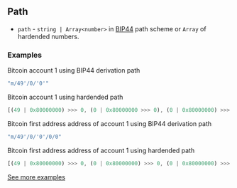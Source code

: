 ## Path
- `path` - `string | Array<number>` in [BIP44](https://github.com/trezor/trezor-firmware/blob/master/core/docs/misc/coins-bip44-paths.md) path scheme or `Array` of hardended numbers.
### Examples
Bitcoin account 1 using BIP44 derivation path
```javascript
"m/49'/0/'0'"
```
Bitcoin account 1 using hardended path
```javascript
[(49 | 0x80000000) >>> 0, (0 | 0x80000000 >>> 0), (0 | 0x80000000) >>> 0]
```
Bitcoin first address address of account 1 using BIP44 derivation path
```javascript
"m/49'/0/'0'/0/0"
```
Bitcoin first address address of account 1 using hardended path
```javascript
[(49 | 0x80000000) >>> 0, (0 | 0x80000000) >>> 0, (0 | 0x80000000) >>> 0, 0, 0]
```
[See more examples](https://github.com/trezor/trezor-firmware/tree/master/core/docs/coins)
